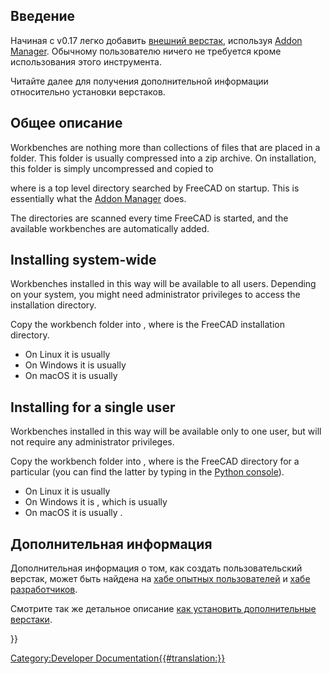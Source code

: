 <languages/>
{{TOCright}}

<span id="Introduction"></span>
== Введение ==

Начиная с v0.17 легко добавить [[external_workbenches/ru|внешний верстак]], используя [[Std_AddonMgr/ru|Addon Manager]]. Обычному пользователю ничего не требуется кроме использования этого инструмента.

Читайте далее для получения дополнительной информации относительно установки верстаков.

<span id="General_description"></span>
== Общее описание ==

Workbenches are nothing more than collections of files that are placed in a folder. This folder is usually compressed into a zip archive. On installation, this folder is simply uncompressed and copied to

{{Code|code=
$ROOT_DIR/Mod/
}}

where {{incode|$ROOT_DIR}} is a top level directory searched by FreeCAD on startup. This is essentially what the [[Std_AddonMgr|Addon Manager]] does.

The {{incode|Mod/}} directories are scanned every time FreeCAD is started, and the available workbenches are automatically added.

== Installing system-wide ==

Workbenches installed in this way will be available to all users. Depending on your system, you might need administrator privileges to access the installation directory.

Copy the workbench folder into {{incode|$INSTALL_DIR/Mod/}}, where {{incode|$INSTALL_DIR}} is the FreeCAD installation directory.
* On Linux it is usually {{incode|/usr/share/freecad/Mod/}}
* On Windows it is usually {{incode|C:\Program Files\FreeCAD\Mod\}}
* On macOS it is usually {{incode|/Applications/FreeCAD/Mod/}}

== Installing for a single user ==

Workbenches installed in this way will be available only to one user, but will not require any administrator privileges.

Copy the workbench folder into {{incode|$USER_DIR/Mod/}}, where {{incode|$USER_DIR}} is the FreeCAD directory for a particular {{incode|username}} (you can find the latter by typing {{incode|App.getUserAppDataDir()}} in the [[Python_console|Python console]]).
* On Linux it is usually {{incode|/home/username/.local/share/FreeCAD/Mod/}}
* On Windows it is {{incode|%APPDATA%\FreeCAD\Mod\}}, which is usually {{incode|C:\Users\username\Appdata\Roaming\FreeCAD\Mod\}}
* On macOS it is usually {{incode|/Users/username/Library/Application Support/FreeCAD/Mod/}}.

<span id="Additional_information"></span>
== Дополнительная информация ==

Дополнительная информация о том, как создать пользовательский верстак, может быть найдена на [[Power users hub/ru|хабе опытных пользователей]] и [[Developer hub/ru|хабе разработчиков]].

Смотрите так же детальное описание [[How_to_install_additional_workbenches|как установить дополнительные верстаки]].


{{Powerdocnavi{{#translation:}}}}
[[Category:Developer Documentation{{#translation:}}]]